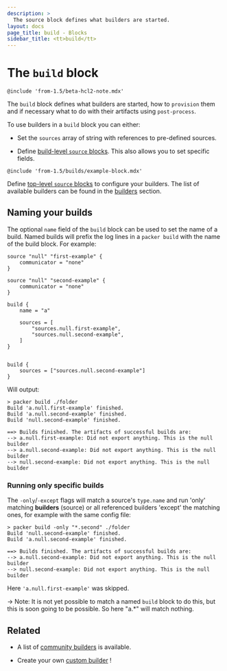 ```yaml
---
description: >
  The source block defines what builders are started.
layout: docs
page_title: build - Blocks
sidebar_title: <tt>build</tt>
---
```


# The `build` block

`@include 'from-1.5/beta-hcl2-note.mdx'`

The `build` block defines what builders are started, how to `provision` them
and if necessary what to do with their artifacts using `post-process`.

To use builders in a `build` block you can either:

- Set the `sources` array of string with references to pre-defined sources.

- Define [build-level `source` blocks](/docs/from-1.5/blocks/build/source).
  This also allows you to set specific fields.

`@include 'from-1.5/builds/example-block.mdx'`

Define [top-level `source` blocks](/docs/from-1.5/blocks/source) to configure
your builders. The list of available builders can be found in the
[builders](/docs/builders) section.

## Naming your builds

The optional `name` field of the `build` block can be used to set the name of a
build. Named builds will prefix the log lines in a `packer build` with the name
of the build block. For example:

```hcl
source "null" "first-example" {
    communicator = "none"
}

source "null" "second-example" {
    communicator = "none"
}

build {
    name = "a"

    sources = [
        "sources.null.first-example",
        "sources.null.second-example",
    ]
}


build {
    sources = ["sources.null.second-example"]
}
```

Will output:

```shell-session
> packer build ./folder
Build 'a.null.first-example' finished.
Build 'a.null.second-example' finished.
Build 'null.second-example' finished.

==> Builds finished. The artifacts of successful builds are:
--> a.null.first-example: Did not export anything. This is the null builder
--> a.null.second-example: Did not export anything. This is the null builder
--> null.second-example: Did not export anything. This is the null builder
```

### Running only specific builds

The `-only`/`-except` flags will match a source's `type.name` and run 'only'
matching **builders** (source) or all referenced builders 'except' the matching
ones, for example with the same config file:

```shell-session
> packer build -only "*.second" ./folder
Build 'null.second-example' finished.
Build 'a.null.second-example' finished.

==> Builds finished. The artifacts of successful builds are:
--> a.null.second-example: Did not export anything. This is the null builder
--> null.second-example: Did not export anything. This is the null builder
```

Here `'a.null.first-example'` was skipped.

-> Note: It is not yet possible to match a named `build` block to do this, but
this is soon going to be possible. So here "a.\*" will match nothing.

## Related

- A list of [community
  builders](/community-tools#community-builders) is available.

- Create your own [custom builder](/docs/extending/custom-builders) !
